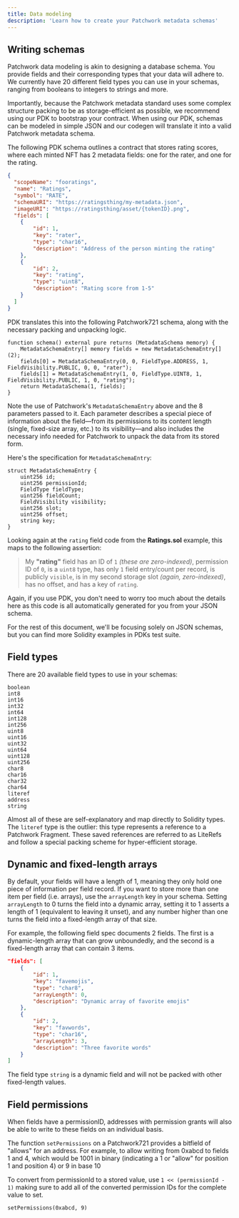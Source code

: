 ```yaml
---
title: Data modeling
description: 'Learn how to create your Patchwork metadata schemas'
---
```


## Writing schemas

Patchwork data modeling is akin to designing a database schema. You provide fields and their corresponding types that your data will adhere to. We currently have 20 different field types you can use in your schemas, ranging from booleans to integers to strings and more.

Importantly, because the Patchwork metadata standard uses some complex structure packing to be as storage-efficient as possible, we recommend using our PDK to bootstrap your contract. When using our PDK, schemas can be modeled in simple JSON and our codegen will translate it into a valid Patchwork metadata schema.

The following PDK schema outlines a contract that stores rating scores, where each minted NFT has 2 metadata fields: one for the rater, and one for the rating.

```json Ratings.json
{
  "scopeName": "fooratings",
  "name": "Ratings",
  "symbol": "RATE",
  "schemaURI": "https://ratingsthing/my-metadata.json",
  "imageURI": "https://ratingsthing/asset/{tokenID}.png",
  "fields": [
    {
        "id": 1,
        "key": "rater",
        "type": "char16",
        "description": "Address of the person minting the rating"
    },
    {
        "id": 2,
        "key": "rating",
        "type": "uint8",
        "description": "Rating score from 1-5"
    }
  ]
}
```

PDK translates this into the following Patchwork721 schema, along with the necessary packing and unpacking logic.

```solidity Ratings.sol
function schema() external pure returns (MetadataSchema memory) {
    MetadataSchemaEntry[] memory fields = new MetadataSchemaEntry[](2);
    fields[0] = MetadataSchemaEntry(0, 0, FieldType.ADDRESS, 1, FieldVisibility.PUBLIC, 0, 0, "rater");
    fields[1] = MetadataSchemaEntry(1, 0, FieldType.UINT8, 1, FieldVisibility.PUBLIC, 1, 0, "rating");
    return MetadataSchema(1, fields);
}
```

Note the use of Patchwork's `MetadataSchemaEntry` above and the 8 parameters passed to it. Each parameter describes a special piece of information about the field—from its permissions to its content length (single, fixed-size array, etc.) to its visibility—and also includes the necessary info needed for Patchwork to unpack the data from its stored form. 

Here's the specification for `MetadataSchemaEntry`:

```solidity
struct MetadataSchemaEntry {
    uint256 id;
    uint256 permissionId;
    FieldType fieldType;
    uint256 fieldCount;
    FieldVisibility visibility;
    uint256 slot;
    uint256 offset;
    string key;
}
```

Looking again at the `rating` field code from the **Ratings.sol** example, this maps to the following assertion:

> My **"rating"** field has an ID of `1` _(these are zero-indexed)_, permission ID of `0`, is a `uint8` type, has only `1` field entry/count per record, is publicly `visible`, is in my second storage slot _(again, zero-indexed)_, has no offset, and has a key of `rating`.

Again, if you use PDK, you don't need to worry too much about the details here as this code is all automatically generated for you from your JSON schema.

<Note>For the rest of this document, we'll be focusing solely on JSON schemas, but you can find more Solidity examples in PDKs test suite.</Note>

## Field types

There are 20 available field types to use in your schemas:

```
boolean
int8
int16
int32
int64
int128
int256
uint8
uint16
uint32
uint64
uint128
uint256
char8
char16
char32
char64
literef
address
string
```

Almost all of these are self-explanatory and map directly to Solidity types. The `literef` type is the outlier: this type represents a reference to a Patchwork Fragment. These saved references are referred to as LiteRefs and follow a special packing scheme for hyper-efficient storage.

## Dynamic and fixed-length arrays

By default, your fields will have a length of 1, meaning they only hold one piece of information per field record. If you want to store more than one item per field (i.e. arrays), use the `arrayLength` key in your schema. Setting `arrayLength` to 0 turns the field into a dynamic array, setting it to 1 asserts a length of 1 (equivalent to leaving it unset), and any number higher than one turns the field into a fixed-length array of that size.

For example, the following field spec documents 2 fields. The first is a dynamic-length array that can grow unboundedly, and the second is a fixed-length array that can contain 3 items.

```json
"fields": [
    {
        "id": 1,
        "key": "favemojis",
        "type": "char8",
        "arrayLength": 0,
        "description": "Dynamic array of favorite emojis"
    },
    {
        "id": 2,
        "key": "favwords",
        "type": "char16",
        "arrayLength": 3,
        "description": "Three favorite words"
    }
]
```

The field type `string` is a dynamic field and will not be packed with other fixed-length values.

## Field permissions

When fields have a permissionID, addresses with permission grants will also be able to write to these fields on an individual basis. 

The function `setPermissions` on a Patchwork721 provides a bitfield of "allows" for an address. For example, to allow writing from 0xabcd to fields 1 and 4, which would be 1001 in binary (indicating a 1 or "allow" for position 1 and position 4) or 9 in base 10

To convert from permissionId to a stored value, use `1 << (permissionId - 1)` making sure to add all of the converted permission IDs for the complete value to set.

```solidity
setPermissions(0xabcd, 9)
```
